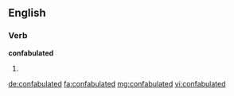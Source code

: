 ==English==

===Verb===
'''confabulated'''

# {{past of|confabulate}}

[[de:confabulated]]
[[fa:confabulated]]
[[mg:confabulated]]
[[vi:confabulated]]